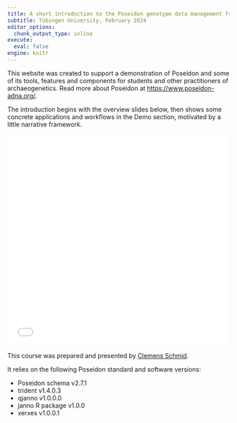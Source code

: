 ```yaml
---
title: A short introduction to the Poseidon genotype data management framework
subtitle: Tübingen University, February 2024
editor_options: 
  chunk_output_type: inline
execute: 
  eval: false
engine: knitr
---
```


This website was created to support a demonstration of Poseidon and some of its tools, features and components for students and other practitioners of archaeogenetics. Read more about Poseidon at <https://www.poseidon-adna.org/>.

The introduction begins with the overview slides below, then shows some concrete applications and workflows in the Demo section, motivated by a little narrative framework.

![](Poseidon_Tuebingen_February_2024.pdf){fig-alt="PDF document with Poseidon overview slides." width=100% height=480}

This course was prepared and presented by [Clemens Schmid](https://orcid.org/0000-0003-3448-5715).

It relies on the following Poseidon standard and software versions:

- Poseidon schema v2.7.1
- trident v1.4.0.3
- qjanno v1.0.0.0
- janno R package v1.0.0
- xerxes v1.0.0.1
